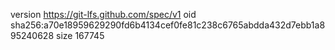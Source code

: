 version https://git-lfs.github.com/spec/v1
oid sha256:a70e18959629290fd6b4134cef0fe81c238c6765abdda432d7ebb1a895240628
size 167745
